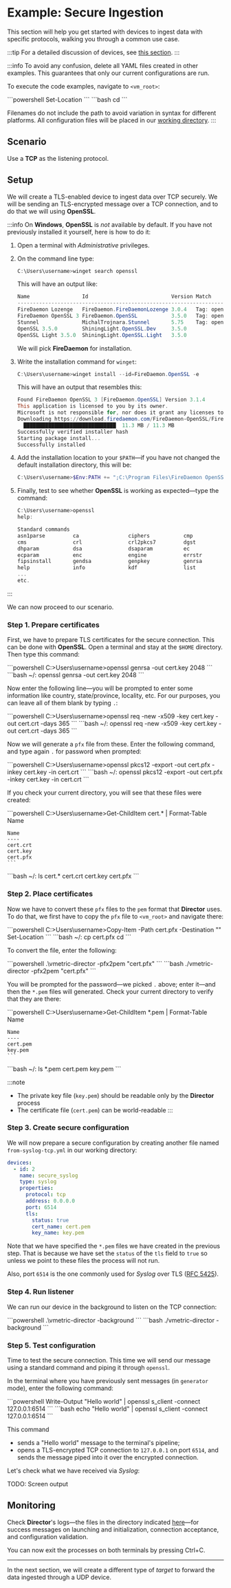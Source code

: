 # Example: Secure Ingestion

This section will help you get started with devices to ingest data with specific protocols, walking you through a common use case.

:::tip
For a detailed discussion of devices, see [this section](../../configuration/devices/overview.mdx#configuration).
:::

:::info
To avoid any confusion, delete all YAML files created in other examples. This guarantees that only our current configurations are run.

To execute the code examples, navigate to `<vm_root>`:

<Tabs>
  <TabItem value="powershell" label="PowerShell" default>
    ```powershell
    Set-Location <vm_root>
    ```
  </TabItem>
  <TabItem value="bash" label="Bash">
    ```bash
    cd <vm_root>
    ```
  </TabItem>
</Tabs>

Filenames do not include the path to avoid variation in syntax for different platforms. All configuration files will be placed in our [working directory](./overview.mdx#working-directory).
:::

## Scenario

Use a **TCP** as the listening protocol.

## Setup

We will create a TLS-enabled device to ingest data over TCP securely. We will be sending an TLS-encrypted message over a TCP connection, and to do that we will using **OpenSSL**.

:::info
On **Windows**, **OpenSSL** is _not_ available by default. If you have not previously installed it yourself, here is how to do it:

1. Open a terminal with _Administrative_ privileges.

2. On the command line type:

    ```powershell
    C:\Users\username>winget search openssl
    ```

    This will have an output like:

    ```powershell
    Name                 Id                           Version Match        Source
    -----------------------------------------------------------------------------
    FireDaemon Lozenge   FireDaemon.FireDaemonLozenge 3.0.4   Tag: openssl winget
    FireDaemon OpenSSL 3 FireDaemon.OpenSSL           3.5.0   Tag: openssl winget
    Stunnel              MichalTrojnara.Stunnel       5.75    Tag: openssl winget
    OpenSSL 3.5.0        ShiningLight.OpenSSL.Dev     3.5.0                winget
    OpenSSL Light 3.5.0  ShiningLight.OpenSSL.Light   3.5.0                winget
    ```
    We will pick **FireDaemon** for installation.

3. Write the installation command for `winget`:

    ```powershell
    C:\Users\username>winget install --id=FireDaemon.OpenSSL -e
    ```

    This will have an output that resembles this:

    ```powershell
    Found FireDaemon OpenSSL 3 [FireDaemon.OpenSSL] Version 3.1.4
    This application is licensed to you by its owner.
    Microsoft is not responsible for, nor does it grant any licenses to, third-party packages.
    Downloading https://download.firedaemon.com/FireDaemon-OpenSSL/FireDaemon-OpenSSL-x64-3.1.4.exe
      ██████████████████████████████  11.3 MB / 11.3 MB
    Successfully verified installer hash
    Starting package install...
    Successfully installed  
    ```

4. Add the installation location to your `$PATH`&mdash;if you have not changed the default installation directory, this will be:

    ```powershell
    C:\Users\username>$Env:PATH += ";C:\Program Files\FireDaemon OpenSSL 3\bin"
    ```

5. Finally, test to see whether **OpenSSL** is working as expected&mdash;type the command:

    ```powershell
    C:\Users\username>openssl
    help:

    Standard commands
    asn1parse         ca                ciphers           cmp
    cms               crl               crl2pkcs7         dgst
    dhparam           dsa               dsaparam          ec
    ecparam           enc               engine            errstr
    fipsinstall       gendsa            genpkey           genrsa
    help              info              kdf               list  
    ...
    etc.
    ```
:::

We can now proceed to our scenario.

### Step 1. Prepare certificates

First, we have to prepare TLS certificates for the secure connection. This can be done with **OpenSSL**. Open a terminal and stay at the `$HOME` directory. Then type this command:

<Tabs>
  <TabItem value="powershell" label="PowerShell" default>
    ```powershell
    C:>Users\username>openssl genrsa -out cert.key 2048
    ```
  </TabItem>
  <TabItem value="bash" label="Bash">
    ```bash
    ~/: openssl genrsa -out cert.key 2048
    ```
  </TabItem>
</Tabs>

Now enter the following line&mdash;you will be prompted to enter some information like country, state/province, locality, etc. For our purposes, you can leave all of them blank by typing `.`:

<Tabs>
  <TabItem value="powershell" label="PowerShell" default>
    ```powershell
    C:>Users\username>openssl req -new -x509 -key cert.key -out cert.crt -days 365
    ```
  </TabItem>
  <TabItem value="bash" label="Bash">
    ```bash
    ~/: openssl req -new -x509 -key cert.key -out cert.crt -days 365
    ```
  </TabItem>
</Tabs>

Now we will generate a `pfx` file from these. Enter the following command, and type again `.` for password when prompted:

<Tabs>
  <TabItem value="powershell" label="PowerShell" default>
    ```powershell
    C:>Users\username>openssl pkcs12 -export -out cert.pfx -inkey cert.key -in cert.crt
    ```
  </TabItem>
  <TabItem value="bash" label="Bash">
    ```bash
    ~/: openssl pkcs12 -export -out cert.pfx -inkey cert.key -in cert.crt
    ```
  </TabItem>
</Tabs>

If you check your current directory, you will see that these files were created:

<Tabs>
  <TabItem value="powershell" label="PowerShell" default>
    ```powershell
    C:>Users\username>Get-ChildItem cert.* | Format-Table Name
    
    Name
    ----
    cert.crt
    cert.key
    cert.pfx
    ```
  </TabItem>
  <TabItem value="bash" label="Bash">
    ```bash
    ~/: ls cert.*
    cert.crt cert.key cert.pfx
    ```
  </TabItem>
</Tabs>

### Step 2. Place certificates

Now we have to convert these `pfx` files to the `pem` format that **Director** uses. To do that, we first have to copy the `pfx` file to `<vm_root>` and navigate there:

<Tabs>
  <TabItem value="powershell" label="PowerShell" default>
    ```powershell
    C:>Users\username>Copy-Item -Path cert.pfx -Destination "<vm_root>"
    Set-Location <vm_root>
    ```
  </TabItem>
  <TabItem value="bash" label="Bash">
    ```bash
    ~/: cp cert.pfx <vm_root>
    cd <vm_root>
    ```
  </TabItem>
</Tabs>

To convert the file, enter the following:

<Tabs>
  <TabItem value="powershell" label="PowerShell" default>
    ```powershell
    .\vmetric-director -pfx2pem "cert.pfx"
    ```
  </TabItem>
  <TabItem value="bash" label="Bash">
    ```bash
    ./vmetric-director -pfx2pem "cert.pfx"
    ```
  </TabItem>
</Tabs>

You will be prompted for the password&mdash;we picked `.` above; enter it&mdash;and then the `*.pem` files will generated. Check your current directory to verify that they are there:

<Tabs>
  <TabItem value="powershell" label="PowerShell" default>
    ```powershell
    C:>Users\username>Get-ChildItem *.pem | Format-Table Name
    
    Name
    ----
    cert.pem
    key.pem
    ```
  </TabItem>
  <TabItem value="bash" label="Bash">
    ```bash
    ~/: ls *.pem
    cert.pem key.pem
    ```
  </TabItem>
</Tabs>

:::note
- The private key file (`key.pem`) should be readable only by the **Director** process
- The certificate file (`cert.pem`) can be world-readable
:::

### Step 3. Create secure configuration

We will now prepare a secure configuration by creating another file named `from-syslog-tcp.yml` in our working directory:

```yaml title="from-syslog-tcp.yml"
devices:
  - id: 2
    name: secure_syslog
    type: syslog
    properties:
      protocol: tcp
      address: 0.0.0.0
      port: 6514
      tls:
        status: true
        cert_name: cert.pem
        key_name: key.pem
```

Note that we have specified the `*.pem` files we have created in the previous step. That is because we have set the `status` of the `tls` field to `true` so unless we point to these files the process will not run.

Also, port `6514` is the one commonly used for _Syslog_ over TLS ([RFC 5425](https://www.rfc-editor.org/rfc/rfc5425)).

### Step 4. Run listener

We can run our device in the background to listen on the TCP connection:

<Tabs>
  <TabItem value="powershell" label="PowerShell" default>
    ```powershell
    .\vmetric-director -background
    ```
  </TabItem>
  <TabItem value="bash" label="Bash">
    ```bash
    ./vmetric-director -background
    ```
  </TabItem>
</Tabs>

### Step 5. Test configuration

Time to test the secure connection. This time we will send our message using a standard command and piping it through `openssl`. 

In the terminal where you have previously sent messages (in `generator` mode), enter the following command:

<Tabs>
  <TabItem value="powershell" label="PowerShell" default>
    ```powershell
    Write-Output "Hello world" | openssl s_client -connect 127.0.0.1:6514
    ```
  </TabItem>
  <TabItem value="bash" label="Bash">
    ```bash
    echo "Hello world" | openssl s_client -connect 127.0.0.1:6514
    ```
  </TabItem>
</Tabs>

This command

- sends a "Hello world" message to the terminal's pipeline;
- opens a TLS-encrypted TCP connection to `127.0.0.1` on port `6514`, and sends the message piped into it over the encrypted connection.

Let's check what we have received via _Syslog_:

TODO: Screen output

## Monitoring

Check **Director**'s logs&mdash;the files in the directory indicated [here](./overview.mdx#logging-setup)&mdash;for success messages on launching and initialization, connection acceptance, and configuration validation.

You can now exit the processes on both terminals by pressing <kb-short>Ctrl+C</kb-short>.

---

In the next section, we will create a different type of _target_ to forward the data ingested through a  UDP device.
